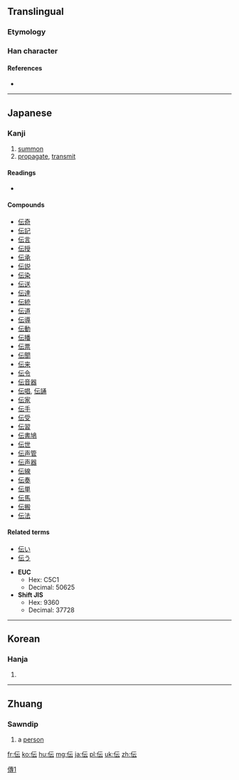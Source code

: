 {{also|傳}}<!-- may be replaced by zh-forms -->
==Translingual==
{{ja-forms|伝|[[传]]|[[傳]]}}
===Etymology===
{{Han simp|傳|f=專|t=云}}

===Han character===
{{Han char|rn=9|rad=人|as=04|sn=6|four=2123<sub>1</sub>|canj=人一一戈 (OMMI), X人一一戈 (XOMMI)|ids=⿰[[亻]][[云]]}}

====References====
* {{Han ref|kx=0096.121|dkj=00462|dj=0204.140|hdz=10117.160|uh=4F1D|ud=20253|bh=C9B4|bd=51636}}

[[Category:CJKV characters simplified differently in Japan and China|傳1]]

----

==Japanese==

===Kanji===
{{ja-kanji|grade=4|rs=人04|style=s|kyu=傳}}

# [[summon]]
# [[propagate]], [[transmit]]

====Readings====
* {{ja-readings|on=[[でん]] ([[den]]), [[てん]] ([[ten]])|kun=[[つたえる]] ([[伝える]], [[tsutaeru]]), [[つたえ]] ([[伝え]], [[tsutae]]), [[つたわる]] ([[伝わる]], [[tsutawaru]])}}

====Compounds====
* [[伝奇]]
* [[伝記]]
* [[伝言]]
* [[伝授]]
* [[伝承]]
* [[伝説]]
* [[伝染]]
* [[伝送]]
* [[伝達]]
* [[伝統]]
* [[伝道]]
* [[伝導]]
* [[伝動]]
* [[伝播]]
* [[伝票]]
* [[伝聞]]
* [[伝来]]
* [[伝令]]
* [[伝音器]]
* [[伝唱]], [[伝誦]]
* [[伝家]]
* [[伝手]]
* [[伝受]]
* [[伝習]]
* [[伝書鳩]]
* [[伝世]]
* [[伝声管]]
* [[伝声器]]
* [[伝線]]
* [[伝奏]]
* [[伝単]]
* [[伝馬]]
* [[伝搬]]
* [[伝法]]

====Related terms====
* [[伝い]]
* [[伝う]]

* '''EUC'''
** Hex: C5C1
** Decimal: 50625
* '''Shift JIS'''
** Hex: 9360
** Decimal: 37728

----

==Korean==

===Hanja===
{{ko-hanja|hangeul=[[전]]|rv=jeon|mr=chŏn|y=cen}}

# {{defn|lang=ko|sort=人04}}

----

==Zhuang==

===Sawndip===
{{head|za|Han characters|tr=[[vunz]]}}

# a [[person]]

[[fr:伝]]
[[ko:伝]]
[[hu:伝]]
[[mg:伝]]
[[ja:伝]]
[[pl:伝]]
[[uk:伝]]
[[zh:伝]]